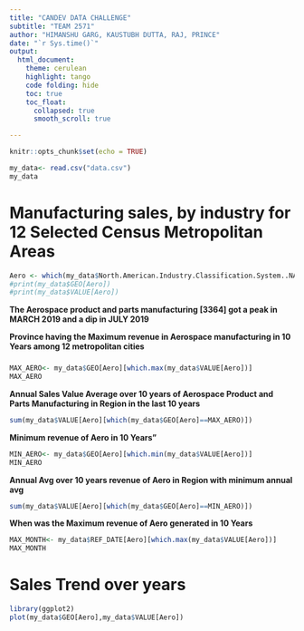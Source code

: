 ---
title: "CANDEV DATA CHALLENGE"
subtitle: "TEAM 2571"
author: "HIMANSHU GARG, KAUSTUBH DUTTA, RAJ, PRINCE"
date: "`r Sys.time()`"
output: 
  html_document:
    theme: cerulean
    highlight: tango
    code folding: hide
    toc: true
    toc_float:
      collapsed: true
      smooth_scroll: true

---

```{r setup, include=FALSE}
knitr::opts_chunk$set(echo = TRUE)
```


```{r include=FALSE}
my_data<- read.csv("data.csv")
my_data
```

# Manufacturing sales, by industry for 12 Selected Census Metropolitan Areas


```{r echo=FALSE}
Aero <- which(my_data$North.American.Industry.Classification.System..NAICS.=="Aerospace product and parts manufacturing [3364]")
#print(my_data$GEO[Aero]) 
#print(my_data$VALUE[Aero])
```

**The Aerospace product and parts manufacturing [3364] got a peak in MARCH 2019 and a dip in JULY 2019**


**Province having the Maximum revenue in Aerospace manufacturing in 10 Years among 12 metropolitan cities**

### 
```{r echo=FALSE}
MAX_AERO<- my_data$GEO[Aero][which.max(my_data$VALUE[Aero])]
MAX_AERO
```

**Annual Sales Value Average over 10 years of Aerospace Product and Parts Manufacturing in Region in the last 10 years**

```{r echo=FALSE}
sum(my_data$VALUE[Aero][which(my_data$GEO[Aero]==MAX_AERO)])
```

**Minimum revenue of Aero in 10 Years"**

```{r echo=FALSE}
MIN_AERO<- my_data$GEO[Aero][which.min(my_data$VALUE[Aero])]
MIN_AERO
```

**Annual Avg over 10 years revenue of Aero in Region with minimum annual avg**
```{r echo=FALSE}
sum(my_data$VALUE[Aero][which(my_data$GEO[Aero]==MIN_AERO)])
```

**When was the Maximum revenue of Aero generated in 10 Years**
```{r echo=FALSE}
MAX_MONTH<- my_data$REF_DATE[Aero][which.max(my_data$VALUE[Aero])]
MAX_MONTH
```
# Sales Trend over years
```{r echo=FALSE}
library(ggplot2)
plot(my_data$GEO[Aero],my_data$VALUE[Aero])
```




